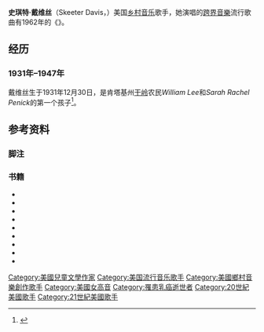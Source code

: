 {{infobox person/Wikidata|fetchwikidata=ALL}}

'''史琪特·戴维丝'''（Skeeter Davis，{{bd|1931年|12月30日|2004年|9月19日}}）美国[[乡村音乐|乡村音乐]]歌手，她演唱的[[跨界音樂|跨界音樂]]流行歌曲有1962年的《{{tsl|en|The End of the World (Skeeter Davis song)||The End of the World}}》。

==经历==
===1931年–1947年===
戴维丝生于1931年12月30日{{sfn|Davis|1993|p=7}}，是肯塔基州[[干岭_(肯塔基州)|干岭]]农民''William Lee''和''Sarah Rachel Penick''的第一个孩子<ref>{{Citation |publication-date=September 21, 2004 |title=Deaths |publisher={{tsl|en|The Tennessean||The Tennessean}} |page=W11 |url=http://waxmuseum.net/SkeeterDavis.html |access-date=November 10, 2013 |archive-date=2021-02-10 |archive-url=https://web.archive.org/web/20210210215208/http://www.waxmuseum.net/SkeeterDavis.html |dead-url=no }}</ref>。

==参考资料==
===脚注===
{{reflist}}

===书籍===
{{Ref begin|30em}}
*{{cite book|last=Davis|first=Skeeter|year=1993|title=Bus Fare to Kentucky: The Autobiography of Skeeter Davis|publisher=Birch Lane Press|location=New York|isbn=978-1-559-72191-2|url=https://archive.org/details/busfaretokentuck00davi}}
*{{cite book|last=Erlewine|first=Michael |title=All Music Guide to Country: The Experts' Guide to the Best Recordings In Country Music|url=https://archive.org/details/allmusicguidetoc0000unse|publisher=Hal Leonard Corporation|year=1997|edition=3rd|isbn=0-87930-475-8}}
*{{cite book|last=Feldman|first=Christopher|title=The Billboard Book of No 2 Singles|publisher=Watson-Guptill|location=New York|year=2000|isbn=0-8230-7695-4|url=https://archive.org/details/billboardbookofn00chri}}
*{{cite book|editor1-last=Kingsbury|editor1-first=Paul |title=The Encyclopedia of Country Music:The Ultimate Guide to the Music: The Ultimate Guide to the Music|year=2004|publisher=Oxford University Press|isbn=0-195-17608-1|location=Oxford}}
*{{cite book| first= Joseph| last= Murrells| year= 1978| title= The Book of Golden Discs| edition= 2nd| publisher= Barrie and Jenkins Ltd| location= London| isbn= 0-214-20512-6| url= https://archive.org/details/bookofgoldendisc00murr}}
*{{cite book |title= Top Adult Contemporary: 1961-2001|last=Whitburn |first=Joel |author-link=Joel Whitburn |location=Menomonee Falls, Wisconsin |year=2002 |publisher=Record Research }}
*{{cite book|last=Whitburn|first=Joel|title=Joel Whitburn's Top Country Songs: 1944–2005, Billboard|publisher=Record Research|location=Menomonee Falls, Wisconsin|isbn=978-0-898-20165-9}}
*{{cite book|last=Whitburn|first=Joel|title=The Billboard Book of Top 40 Country Hits|url=https://archive.org/details/billboardbookoft0000whit_g5e4|location=New York|publisher=Billboard Books|year=2006|edition=2nd|isbn=0-8230-8291-1}}
*{{cite book|last=Wolfe|first=Charles K.|title=Kentucky Country: Folk and Country Music of Kentucky|year=1996|publisher=University Press of Kentucky|isbn=0-813-10879-9|url=https://archive.org/details/kentuckycountryf00wolf}}
{{Ref end}}

{{normdaten}}
{{DEFAULTSORT:davis}}
[[Category:美國兒童文學作家|Category:美國兒童文學作家]]
[[Category:美国流行音乐歌手|Category:美国流行音乐歌手]]
[[Category:美國鄉村音樂創作歌手|Category:美國鄉村音樂創作歌手]]
[[Category:美國女高音|Category:美國女高音]]
[[Category:罹患乳癌逝世者|Category:罹患乳癌逝世者]]
[[Category:20世紀美國歌手|Category:20世紀美國歌手]]
[[Category:21世紀美國歌手|Category:21世紀美國歌手]]
{{US-bio-stub}}